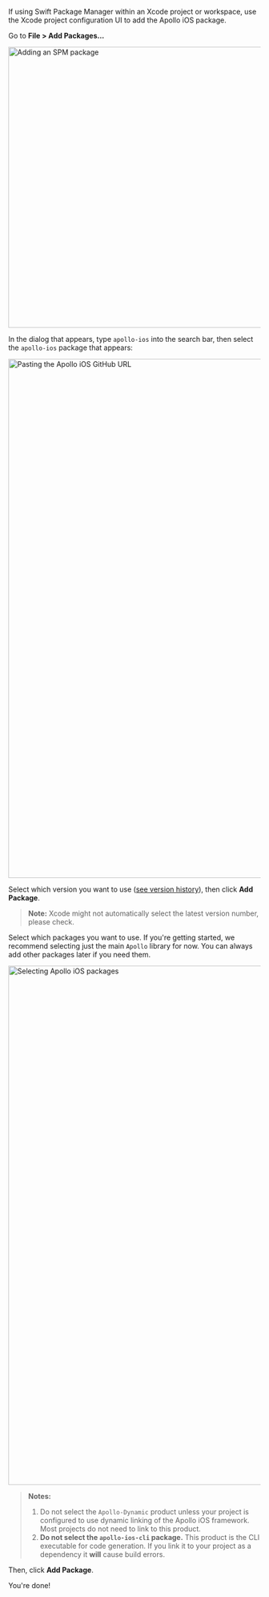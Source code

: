 <ExpansionPanel title="SPM with Xcode Project">

If using Swift Package Manager within an Xcode project or workspace, use the Xcode project configuration UI to add the Apollo iOS package.

<ExpansionPanelList>
<ExpansionPanelListItem>

Go to **File > Add Packages...**

<img class="screenshot" src="../source/screenshot/spm_packages_add_package.png" alt="Adding an SPM package" width="560" />

</ExpansionPanelListItem>
<ExpansionPanelListItem>

In the dialog that appears, type `apollo-ios` into the search bar, then select the `apollo-ios` package that appears:

<img class="screenshot" src="../source/screenshot/spm_packages_dialog.png" alt="Pasting the Apollo iOS GitHub URL" width="1035" />

</ExpansionPanelListItem>
<ExpansionPanelListItem>

Select which version you want to use ([see version history](https://github.com/apollographql/apollo-ios/releases)), then click **Add Package**.

> **Note:** Xcode might not automatically select the latest version number, please check.

</ExpansionPanelListItem>
<ExpansionPanelListItem>

Select which packages you want to use. If you're getting started, we recommend selecting just the main `Apollo` library for now. You can always add other packages later if you need them.

<img class="screenshot" src="../source/screenshot/spm_select_package.png" alt="Selecting Apollo iOS packages" width="1035" />

> **Notes:** 
> 1. Do not select the `Apollo-Dynamic` product unless your project is configured to use dynamic linking of the Apollo iOS framework. Most projects do not need to link to this product.
> 2. **Do not select the `apollo-ios-cli` package.** This product is the CLI executable for code generation. If you link it to your project as a dependency it **will** cause build errors.

Then, click **Add Package**.

</ExpansionPanelListItem>
<ExpansionPanelListItem>

You're done!

</ExpansionPanelListItem>
</ExpansionPanelList>

</ExpansionPanel>
